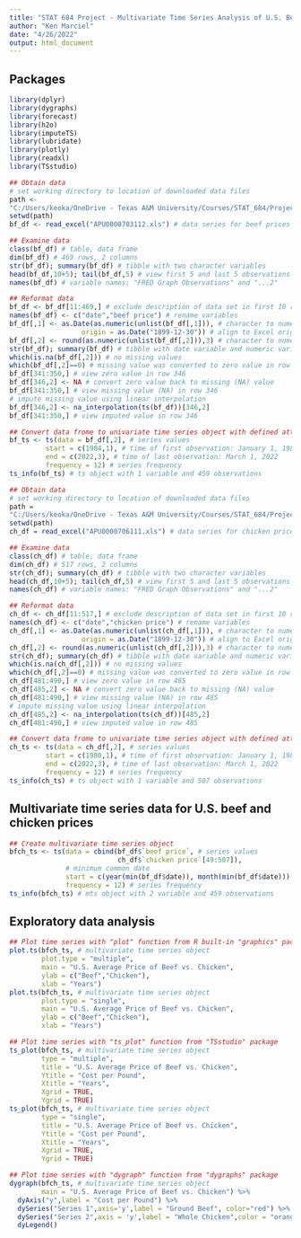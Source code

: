 ---
title: "STAT 684 Project - Multivariate Time Series Analysis of U.S. Beef and Chicken Prices"
author: "Ken Marciel"
date: "4/26/2022"
output: html_document
---

## Packages

```{r packages, message = F, warning = F}
library(dplyr)
library(dygraphs)
library(forecast)
library(h2o)
library(imputeTS)
library(lubridate)
library(plotly)
library(readxl)
library(TSstudio)
```

```{r}
## Obtain data
# set working directory to location of downloaded data files
path <- 
"C:/Users/keoka/OneDrive - Texas A&M University/Courses/STAT_684/Project/Data"
setwd(path)
bf_df <- read_excel("APU0000703112.xls") # data series for beef prices

## Examine data
class(bf_df) # table, data frame
dim(bf_df) # 469 rows, 2 columns
str(bf_df); summary(bf_df) # tibble with two character variables
head(bf_df,10+5); tail(bf_df,5) # view first 5 and last 5 observations
names(bf_df) # variable names: "FRED Graph Observations" and "...2"

## Reformat data
bf_df <- bf_df[11:469,] # exclude description of data set in first 10 rows
names(bf_df) <- c("date","beef price") # rename variables
bf_df[,1] <- as.Date(as.numeric(unlist(bf_df[,1])), # character to numeric date
                  origin = as.Date("1899-12-30")) # align to Excel origin point
bf_df[,2] <- round(as.numeric(unlist(bf_df[,2])),3) # character to numeric values
str(bf_df); summary(bf_df) # tibble with date variable and numeric variable
which(is.na(bf_df[,2])) # no missing values
which(bf_df[,2]==0) # missing value was converted to zero value in row 346
bf_df[341:350,] # view zero value in row 346
bf_df[346,2] <- NA # convert zero value back to missing (NA) value
bf_df[341:350,] # view missing value (NA) in row 346
# impute missing value using linear interpolation
bf_df[346,2] <- na_interpolation(ts(bf_df))[346,2]
bf_df[341:350,] # view imputed value in row 346

## Convert data frome to univariate time series object with defined attributes
bf_ts <- ts(data = bf_df[,2], # series values
         start = c(1984,1), # time of first observation: January 1, 1984
         end = c(2022,3), # time of last observation: March 1, 2022
         frequency = 12) # series frequency
ts_info(bf_ts) # ts object with 1 variable and 459 observations
```


```{r}
## Obtain data
# set working directory to location of downloaded data files
path = 
"C:/Users/keoka/OneDrive - Texas A&M University/Courses/STAT_684/Project/Data"
setwd(path)
ch_df = read_excel("APU0000706111.xls") # data series for chicken prices

## Examine data
class(ch_df) # table, data frame
dim(ch_df) # 517 rows, 2 columns
str(ch_df); summary(ch_df) # tibble with two character variables
head(ch_df,10+5); tail(ch_df,5) # view first 5 and last 5 observations
names(ch_df) # variable names: "FRED Graph Observations" and "...2"

## Reformat data
ch_df <- ch_df[11:517,] # exclude description of data set in first 10 rows
names(ch_df) <- c("date","chicken price") # rename variables
ch_df[,1] <- as.Date(as.numeric(unlist(ch_df[,1])), # character to numeric date
                  origin = as.Date("1899-12-30")) # align to Excel origin point
ch_df[,2] <- round(as.numeric(unlist(ch_df[,2])),3) # character to numeric values
str(ch_df); summary(ch_df) # tibble with date variable and numeric variable
which(is.na(ch_df[,2])) # no missing values
which(ch_df[,2]==0) # missing value was converted to zero value in row 485
ch_df[481:490,] # view zero value in row 485
ch_df[485,2] <- NA # convert zero value back to missing (NA) value
ch_df[481:490,] # view missing value (NA) in row 485
# impute missing value using linear interpolation
ch_df[485,2] <- na_interpolation(ts(ch_df))[485,2]
ch_df[481:490,] # view imputed value in row 485

## Convert data frome to univariate time series object with defined attributes
ch_ts <- ts(data = ch_df[,2], # series values
         start = c(1980,1), # time of first observation: January 1, 1980
         end = c(2022,3), # time of last observation: March 1, 2022
         frequency = 12) # series frequency
ts_info(ch_ts) # ts object with 1 variable and 507 observations
```


## Multivariate time series data for U.S. beef and chicken prices

```{r}
## Create multivariate time series object
bfch_ts <- ts(data = cbind(bf_df$`beef price`, # series values
                           ch_df$`chicken price`[49:507]),
              # minimum common date
              start = c(year(min(bf_df$date)), month(min(bf_df$date))),
              frequency = 12) # series frequency
ts_info(bfch_ts) # mts object with 2 variable and 459 observations
```


## Exploratory data analysis

```{r}
## Plot time series with "plot" function from R built-in "graphics" package
plot.ts(bfch_ts, # multivariate time series object
        plot.type = "multiple",
        main = "U.S. Average Price of Beef vs. Chicken",
        ylab = c("Beef","Chicken"),
        xlab = "Years")
plot.ts(bfch_ts, # multivariate time series object
        plot.type = "single",
        main = "U.S. Average Price of Beef vs. Chicken",
        ylab = c("Beef","Chicken"),
        xlab = "Years")

## Plot time series with "ts_plot" function from "TSstudio" package
ts_plot(bfch_ts, # multivariate time series object
        type = "multiple",
        title = "U.S. Average Price of Beef vs. Chicken",
        Ytitle = "Cost per Pound",
        Xtitle = "Years",
        Xgrid = TRUE,
        Ygrid = TRUE)
ts_plot(bfch_ts, # multivariate time series object
        type = "single",
        title = "U.S. Average Price of Beef vs. Chicken",
        Ytitle = "Cost per Pound",
        Xtitle = "Years",
        Xgrid = TRUE,
        Ygrid = TRUE)

## Plot time series with "dygraph" function from "dygraphs" package
dygraph(bfch_ts, # multivariate time series object
        main = "U.S. Average Price of Beef vs. Chicken") %>%
  dyAxis("y",label = "Cost per Pound") %>%
  dySeries("Series 1",axis='y',label = "Ground Beef", color="red") %>%
  dySeries("Series 2",axis = 'y',label = "Whole Chicken",color = "orange") %>%
  dyLegend()
```


